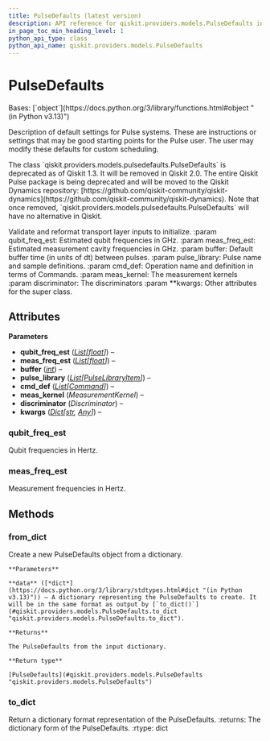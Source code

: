 ```yaml
---
title: PulseDefaults (latest version)
description: API reference for qiskit.providers.models.PulseDefaults in the latest version of qiskit
in_page_toc_min_heading_level: 1
python_api_type: class
python_api_name: qiskit.providers.models.PulseDefaults
---
```


# PulseDefaults

<Class id="qiskit.providers.models.PulseDefaults" isDedicatedPage={true} github="https://github.com/Qiskit/qiskit/tree/stable/1.3/qiskit/providers/models/pulsedefaults.py#L165-L305" signature="qiskit.providers.models.PulseDefaults(qubit_freq_est, meas_freq_est, buffer, pulse_library, cmd_def, meas_kernel=None, discriminator=None, **kwargs)" modifiers="class">
  Bases: [`object`](https://docs.python.org/3/library/functions.html#object "(in Python v3.13)")

  Description of default settings for Pulse systems. These are instructions or settings that may be good starting points for the Pulse user. The user may modify these defaults for custom scheduling.

  <Admonition title="Deprecated since version 1.3" type="danger">
    The class `qiskit.providers.models.pulsedefaults.PulseDefaults` is deprecated as of Qiskit 1.3. It will be removed in Qiskit 2.0. The entire Qiskit Pulse package is being deprecated and will be moved to the Qiskit Dynamics repository: [https://github.com/qiskit-community/qiskit-dynamics](https://github.com/qiskit-community/qiskit-dynamics). Note that once removed, `qiskit.providers.models.pulsedefaults.PulseDefaults` will have no alternative in Qiskit.
  </Admonition>

  Validate and reformat transport layer inputs to initialize. :param qubit\_freq\_est: Estimated qubit frequencies in GHz. :param meas\_freq\_est: Estimated measurement cavity frequencies in GHz. :param buffer: Default buffer time (in units of dt) between pulses. :param pulse\_library: Pulse name and sample definitions. :param cmd\_def: Operation name and definition in terms of Commands. :param meas\_kernel: The measurement kernels :param discriminator: The discriminators :param \*\*kwargs: Other attributes for the super class.

  ## Attributes

  **Parameters**

  *   **qubit\_freq\_est** ([*List*](https://docs.python.org/3/library/typing.html#typing.List "(in Python v3.13)")*\[*[*float*](https://docs.python.org/3/library/functions.html#float "(in Python v3.13)")*]*) –
  *   **meas\_freq\_est** ([*List*](https://docs.python.org/3/library/typing.html#typing.List "(in Python v3.13)")*\[*[*float*](https://docs.python.org/3/library/functions.html#float "(in Python v3.13)")*]*) –
  *   **buffer** ([*int*](https://docs.python.org/3/library/functions.html#int "(in Python v3.13)")) –
  *   **pulse\_library** ([*List*](https://docs.python.org/3/library/typing.html#typing.List "(in Python v3.13)")*\[*[*PulseLibraryItem*](qiskit.qobj.PulseLibraryItem "qiskit.qobj.pulse_qobj.PulseLibraryItem")*]*) –
  *   **cmd\_def** ([*List*](https://docs.python.org/3/library/typing.html#typing.List "(in Python v3.13)")*\[*[*Command*](qiskit.providers.models.Command "qiskit.providers.models.pulsedefaults.Command")*]*) –
  *   **meas\_kernel** (*MeasurementKernel*) –
  *   **discriminator** (*Discriminator*) –
  *   **kwargs** ([*Dict*](https://docs.python.org/3/library/typing.html#typing.Dict "(in Python v3.13)")*\[*[*str*](https://docs.python.org/3/library/stdtypes.html#str "(in Python v3.13)")*,* [*Any*](https://docs.python.org/3/library/typing.html#typing.Any "(in Python v3.13)")*]*) –

  ### qubit\_freq\_est

  <Attribute id="qiskit.providers.models.PulseDefaults.qubit_freq_est">
    Qubit frequencies in Hertz.
  </Attribute>

  ### meas\_freq\_est

  <Attribute id="qiskit.providers.models.PulseDefaults.meas_freq_est">
    Measurement frequencies in Hertz.
  </Attribute>

  ## Methods

  ### from\_dict

  <Function id="qiskit.providers.models.PulseDefaults.from_dict" github="https://github.com/Qiskit/qiskit/tree/stable/1.3/qiskit/providers/models/pulsedefaults.py#L265-L298" signature="from_dict(data)" modifiers="classmethod">
    Create a new PulseDefaults object from a dictionary.

    **Parameters**

    **data** ([*dict*](https://docs.python.org/3/library/stdtypes.html#dict "(in Python v3.13)")) – A dictionary representing the PulseDefaults to create. It will be in the same format as output by [`to_dict()`](#qiskit.providers.models.PulseDefaults.to_dict "qiskit.providers.models.PulseDefaults.to_dict").

    **Returns**

    The PulseDefaults from the input dictionary.

    **Return type**

    [PulseDefaults](#qiskit.providers.models.PulseDefaults "qiskit.providers.models.PulseDefaults")
  </Function>

  ### to\_dict

  <Function id="qiskit.providers.models.PulseDefaults.to_dict" github="https://github.com/Qiskit/qiskit/tree/stable/1.3/qiskit/providers/models/pulsedefaults.py#L230-L263" signature="to_dict()">
    Return a dictionary format representation of the PulseDefaults. :returns: The dictionary form of the PulseDefaults. :rtype: dict
  </Function>
</Class>

